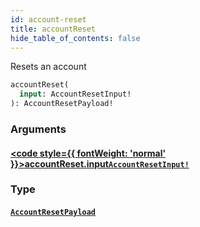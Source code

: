 ```yaml
---
id: account-reset
title: accountReset
hide_table_of_contents: false
---
```








Resets an account

```graphql
accountReset(
  input: AccountResetInput!
): AccountResetPayload!
```


### Arguments

#### [<code style={{ fontWeight: 'normal' }}>accountReset.<b>input</b></code>](#)<Bullet />[`AccountResetInput!`](/gql-api/inputs/account-reset-input) <Badge class="secondary" text="non-null"/> <Badge class="secondary" text="input"/>
> 
> 

### Type

#### [`AccountResetPayload`](/gql-api/objects/account-reset-payload) <Badge class="secondary" text="object"/>
> 
> 





